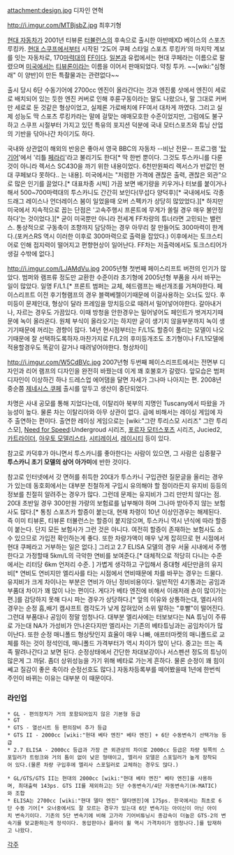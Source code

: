 attachment:design.jpg
디자인 연혁

http://i.imgur.com/MTBjsbZ.jpg
최후기형

[[현대 자동차]]가 2001년 티뷰론 [[터뷸런스]]의 후속으로 출시한 아반떼XD 베이스의 스포츠 루킹카. [[현대 스쿠프]]에서부터 시작된 '2도어 쿠페 스타일 스포츠 루킹카'의 마지막 계보를 잇는 자동차로, 170[[마력]]대의 [[FF]]이다. [[일본]]과 유럽에서는 현대 쿠페라는 이름으로 팔렸으며 [[미국]]에서는 [[티뷰론]]이라는 이름을 이어서 판매되었다. 약칭 투카. ~~[wiki:"심형래" 이 양반]이 만든 특촬물과는 관련없다~~

출시 당시 6단 수동기어에 2700cc 엔진이 올라간다는 것과 엔진룸 샷에서 엔진이 세로로 배치되어 있는 듯한 엔진 커버로 인해 후륜구동이라는 말도 나왔으나, 말 그대로 커버만 세로로 둔 것같은 형상이었고, 실제론 가로배치에 FF여서 대차게 까였다. 그리고 실제 성능도 딱 스포츠 루킹카라는 말에 걸맞는 애매모호한 수준이었지만, 그럼에도 불구하고 스쿠프 시절부터 가지고 있던 특유의 포지션 덕분에 국내 모터스포츠와 튜닝 산업의 기반을 닦아나간 차이기도 하다.

국내와 상관없이 해외의 반응은 좋아서 영국 BBC의 자동차 --비난 전문-- 프로그램 '[[탑기어]]'에서 '리틀 [[페라리]]'라고 불리기도 한다[* 딱 한번 뿐이다. 그것도 투스카니를 다룬 것이 아니라 렉서스 SC430을 까기 위한 내용이었다. 6천만원짜리 렉서스가 반값인 현대 쿠페보다 못하다.. 는 내용]. 미국에서는 "저렴한 가격에 괜찮은 출력, 괜찮은 외관"으로 많은 인기를 끌었다.[* 대표차종 시빅] 가끔 보면 배기량을 키우거나 터보를 붙이거나 해서 500~700마력대의 투스카니도 간간히 보인다(무섭다 양덕후)[* 국내에서도 각종 드래그 레이스나 언더레이스 붐이 일었을때 오버 스펙카가 상당히 많았었다.][* 하지만 미국에서 지속적으로 꼽는 단점은 '고속주행시 프론트에 무게가 쏠릴 경우 매우 불안정하다'는 것이었다.][* 굳이 미국뿐만 아니라 전세계 FF차량의 튜너라면 고민되는 밸런스. 통상적으로 구동축이 조향까지 담당하는 경우 아무리 잘 만들어도 300마력이 한계다.(포커스RS 역시 이러한 이후로 300마력으로 출력을 잡았다.) 이후에서는 토크스티어로 인해 접지력이 떨어지고 편향현상이 일어난다. FF차는 저출력에서도 토크스티어가 생길 수밖에 없다.]

http://i.imgur.com/LJAMdVu.jpg
2005년형 첫번째 페이스리프트 버전의 인기가 많았다. 범퍼와 램프류 정도만 교환한 수준이라 초기형에 2005년형 부품을 사서 바꾸는 일이 많았다. 일명 F/L1.[* 프론트 범퍼는 교체, 헤드램프는 배선개조를 거쳐야한다. 페이스리프트 이전 후기형램프의 경우 블랙베젤이기때문에 이걸사용하는 오너도 있다. 후미등이 문제인대, 형상이 달라 프레임을 망치등으로 때려서 밀어넣어야한다. 갈아내거나, 자르는 경우도 가끔있다. 이때 방청을 안한경우는 밀어넣어도 페인트가 벗겨지기때문에 녹이 올라온다. 원체 부식이 올라오기는 하지만 굳이 생기지 않을부분까지 녹이 생기기때문에 꺼리는 경향이 많다. 14년 현시점부터는 F/L1도 할증이 풀리는 모델이 나오기때문에 잘 선택하도록하자.마찬가지로 F/L2의 후미등개조도 초기형이나 F/L1모델에 적용할경우도 똑같이 갈거나 때려넣어야한다. 형상차이]

http://i.imgur.com/W5CdBVc.jpg
2007년형 두번째 페이스리프트에서는 전면부 디자인과 리어 램프의 디자인을 완전히 바꿨는데 이게 꽤 호불호가 갈렸다. 앞모습은 범퍼 디자인이 이상하긴 하나 드레스업 에어댐을 달면 자세가 그나마 나아지는 편. 2008년 중순쯤 [[제네시스 쿠페]] 출시를 앞두고 생산이 중단되었다.

차명은 사내 공모를 통해 지었다는데, 이탈리아 북부의 지명인 Tuscany에서 따왔을 가능성이 높다. 물론 차는 이탈리아와 아무 상관이 없다. 급에 비해서는 레이싱 게임에 자주 출연하는 편이다. 출연한 레이싱 게임으로는 [wiki:"그란 투리스모 시리즈" 그란 투리스모], [[Need for Speed]]:Undergroud 시리즈, [[포르자 모터스포츠]] 시리즈, Jucied2, [[카트라이더]], [[아우토 모델리스타]], [[시티레이서]], [[레이시티]] 등이 있다.

참고로 카덕후가 아니면서 투스카니를 좋아한다는 사람이 있으면, 그 사람은 십중팔구 '''투스카니 초기 모델의 상어 아가미'''에 반한 것이다.

참고로 인터넷에서 갓 면허를 취득한 20대가 투스카니 구입관련 질문글을 올리는 경우가 있는데 동호회에서는 대부분 친철하게 구입시 유의해야 할 점이라든지 유지비 등등의 정보를 친절히 알려주는 경우가 많다.
그런데 문제는 유지비가 그리 만만치 않다는 점. 20대 초반일 경우 300만원 가량의 보험료를 납부해야 하며 그나마 받아주지 않는 보험사도 많다.[* 통칭 스포츠카 할증이 붙는대, 현재 차령이 10년 이상인경우는 해제된다. 즉 이미 티뷰론, 티뷰론 터뷸런스는 할증이 붙지않으며, 투스카니 역시 년식에 따라 할증이 붙는다. 단지 모든 보험사가 그런 것은 아니다. 여전히 할증이 존재하는 보험사도 소수 있으므로 가입전 확인하는게 좋다. 또한 차량가액이 매우 낮게 잡히므로 현 시점에서 현대 쿠페라고 거부하는 일은 없다.] 그리고 2.7 ELISA 모델의 경우 서울 시내에서 주행한다고 가정할때 5km/L의 극악한 연비를 보여준다.[* 대체적으로 적당히 다니는 수준에서는 리터당 6km 언저리 수준. ] 가볍게 생각하고 구입해서 중대형 세단만큼의 유지비[* 연비도 연비지만 엘리사를 타는 시점에서 연비때문에 차를 바꾸는 경우는 드물다. 유지비가 크게 차이나는 부분은 연비가 아닌 정비비용이다. 일반적인 4기통과는 공임과 부품대 차이가 꽤 많이 나는 편이다. 게다가 베타 엔진에 비해서 이래저래 손이 많이가는 편.]를 감당하지 못해 다시 파는 경우가 상당하다.[* 앞의 이유와 상통하는대, 엘리사의 경우는 순정 흡,배기 캠샤프트 캠각도가 낮게 잡혀있어 소위 말하는 "후빨"이 떨어진다. 그런대 부품대나 공임이 정말 엄청나다. 대부분 엘리사에는 터보보다는 NA 튜닝이 주류로 가는대 NA가 가성비가 안나온다지만 엘리사는 기존의 베타튜닝과는 공임차이가 많이난다. 또한 순정 매니폴드 형상탓인지 효율이 매우 나빠, 애프터마켓의 매니폴드로 교체를 하는 것이 정석인데, 매니폴드 가격부터가 역시 차이가 많이 난다. 중고는 뜨는 족족 팔려나간다고 보면 된다. 순정상태에서 간단한 차대보강이나 서스펜션 정도의 튜닝이 많은게 그 까닭. 좀더 상위성능을 가기 위해 베타로 가는게 흔하다. 물론 순정이 꽤 힘이 쎄고 질감이 좋은 축이라 순정선호도 많다.] 자동차등록부를 떼어봤을때 1년에 한번씩 주인이 바뀌는 이유는 대부분 이 때문이다.

=== 라인업 ===
 * GL - 편의장치가 거의 포함되어있지 않은 기본형 등급
 * GT
 * GTS - 열선시트 등 편의장비 추가 등급
 * GTS II - 2000cc [wiki:"현대 베타 엔진" 베타 엔진] + 6단 수동변속기 선택가능 등급
 * 2.7 ELISA - 2000cc 등급과 가장 큰 외관상의 차이로 2000cc 등급은 차량 뒷쪽의 스포일러가 트렁크와 거의 틈이 없이 낮은 형태이고, 엘리사 모델은 스포일러가 높게 장착되어 있다.(물론 차량 구입후에 엘리사 스포일러로 교체하는 경우도 많다.)

 * GL/GTS/GTS II는 현대의 2000cc [wiki:"현대 베타 엔진" 베타 엔진]을 사용하며, 최대출력 143ps. GTS II를 제외하고는 5단 수동변속기/4단 자동변속기(H-MATIC)와 조합
 * ELISA는 2700cc [wiki:"현대 델타 엔진" 델타엔진]에 175ps. 한국에서는 최초로 6단 수동 기어[* 오너중에서도 잘 모르는 경우가 있는대 6단 변속기는 아이신이 아닌 아이치 변속기이다. 기존의 5단 변속기에 비해 고가라 기어비튜닝시 종감속이 더높은 GTS-2의 변속기를 맞교환하는게 정석이다. 동압판이나 플라이 휠 역시 가격차이가 엄청나다.]를 탑재하고 나왔다.

[[각주]]
